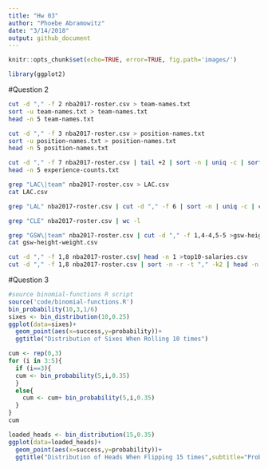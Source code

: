 ```yaml
---
title: "Hw 03"
author: "Phoebe Abramowitz"
date: "3/14/2018"
output: github_document
---
```


```r
knitr::opts_chunk$set(echo=TRUE, error=TRUE, fig.path='images/')
```
```r
library(ggplot2)
```
#Question 2

```bash
cut -d "," -f 2 nba2017-roster.csv > team-names.txt
sort -u team-names.txt > team-names.txt
head -n 5 team-names.txt
```

```bash
cut -d "," -f 3 nba2017-roster.csv > position-names.txt
sort -u position-names.txt > position-names.txt
head -n 5 position-names.txt
```
```bash

cut -d "," -f 7 nba2017-roster.csv | tail +2 | sort -n | uniq -c | sort -r  >experience-counts.txt
head -n 5 experience-counts.txt
```
```bash
grep "LAC\|team" nba2017-roster.csv > LAC.csv
cat LAC.csv
```
```bash
grep "LAL" nba2017-roster.csv | cut -d "," -f 6 | sort -n | uniq -c | cat
```
```bash
grep "CLE" nba2017-roster.csv | wc -l
```
```bash
grep "GSW\|team" nba2017-roster.csv | cut -d "," -f 1,4-4,5-5 >gsw-height-weight.csv
cat gsw-height-weight.csv
```


```bash

cut -d "," -f 1,8 nba2017-roster.csv| head -n 1 >top10-salaries.csv
cut -d "," -f 1,8 nba2017-roster.csv | sort -n -r -t "," -k2 | head -n 10 >> top10-salaries.csv
```
#Question 3
```r
#source binomial-functions R script
source('code/binomial-functions.R')
bin_probability(10,3,1/6)
sixes <- bin_distribution(10,0.25)
ggplot(data=sixes)+
  geom_point(aes(x=success,y=probability))+
  ggtitle("Distribution of Sixes When Rolling 10 times")
```
```r

cum <- rep(0,3)
for (i in 3:5){
  if (i==3){
  cum <- bin_probability(5,i,0.35)
  }
  else{
    cum <- cum+ bin_probability(5,i,0.35)
  }
}
cum
```
```r
loaded_heads <- bin_distribution(15,0.35)
ggplot(data=loaded_heads)+
  geom_point(aes(x=success,y=probability))+
  ggtitle("Distribution of Heads When Flipping 15 times",subtitle="Probability of Heads is 35%")
```





